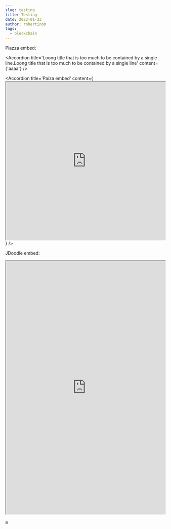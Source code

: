 ```yaml
---
slug: testing
title: Testing
date: 2022-01-23
author: robertinom
tags:
  - blockchain
---
```


Piazza embed:

<Accordion
	title='Loong title that is too much to be contained by a single line.Loong title that is too much to be contained by a single line'
	content={'aaaa'}
/>

<Accordion
	title='Paiza embed'
	content={
		<iframe
			src='https://paiza.io/projects/e/CxQc3DfsNaRLIiKyNNQTKg?theme=twilight'
			width='100%'
			height='500'
			scrolling='no'
			seamless='seamless'
		></iframe>
	}
/>

JDoodle embed:

<iframe
	src='https://www.jdoodle.com/embed/v0/4luh'
	width='100%'
	height='800'
	scrolling='no'
	seamless='seamless'
></iframe>

a
